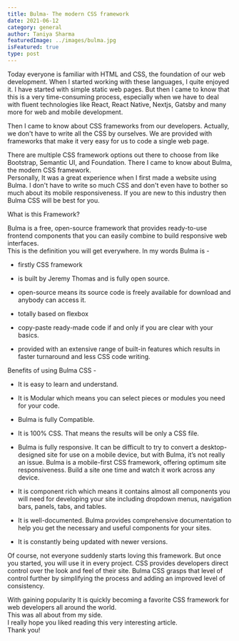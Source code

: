 ```yaml
---
title: Bulma- The modern CSS framework
date: 2021-06-12
category: general
author: Taniya Sharma
featuredImage: ../images/bulma.jpg
isFeatured: true
type: post
---
```



Today everyone is familiar with HTML and CSS, the foundation of our web development. When I started working with these languages, I quite enjoyed it. I have started with simple static web pages. But then I came to know that this is a very time-consuming process, especially when we have to deal with fluent technologies like React, React Native, Nextjs, Gatsby and many more for web and mobile development.

Then I came to know about CSS frameworks from our developers. Actually, we don't have to write all the CSS by ourselves. We are provided with frameworks that make it very easy for us to code a single web page.  

There are multiple CSS framework options out there to choose from like Bootstrap, Semantic UI, and Foundation.
There I came to know about Bulma, the modern CSS framework.  
Personally, It was a great experience when I first made a website using Bulma. I don't have to write so much CSS and don't even have to bother so much about its mobile responsiveness.
If you are new to this industry then Bulma CSS will be best for you.

What is this Framework?

Bulma is a free, open-source framework that provides ready-to-use frontend components that you can easily combine to build responsive web interfaces.  
This is the definition you will get everywhere.
In my words Bulma is -

 - firstly CSS framework
 
 - is built by Jeremy Thomas and is fully open source.
 
 - open-source means its source code is freely available for download and anybody can access it.
 
 - totally based on flexbox
 
 - copy-paste ready-made code if and only if you are clear with your basics.
 
 - provided with an extensive range of built-in features which results in faster turnaround and less CSS code writing.
 
Benefits of using Bulma CSS -
 - It is easy to learn and understand.
 
 - It is Modular which means you can select pieces or modules you need for your code.
 
 - Bulma is fully Compatible.
 
 - It is 100% CSS. That means the results will be only a CSS file.
 
 - Bulma is fully responsive.
 It can be difficult to try to convert a desktop-designed site for use on a mobile device, but with Bulma, it’s not really an issue. Bulma is a mobile-first CSS framework, offering optimum site responsiveness. Build a site one time and watch it work across any device.
 
 - It is component rich which means it contains almost all components you will need for developing your site including dropdown menus, navigation bars, panels, tabs, and tables.
 
 - It is well-documented. Bulma provides comprehensive documentation to help you get the necessary and useful components for your sites.
 
 - It is constantly being updated with newer versions.
 
Of course, not everyone suddenly starts loving this framework. But once you started, you will use it in every project. CSS provides developers direct control over the look and feel of their site. Bulma CSS grasps that level of control further by simplifying the process and adding an improved level of consistency.
 
With gaining popularity It is quickly becoming a favorite CSS framework for web developers all around the world.  
This was all about from my side.  
I really hope you liked reading this very interesting article.  
Thank you!
